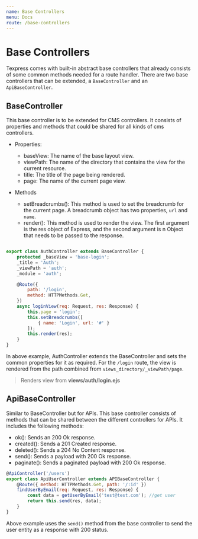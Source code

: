 ```yaml
---
name: Base Controllers
menu: Docs
route: /base-controllers
---
```


# Base Controllers

Texpress comes with built-in abstract base controllers that already consists of some common methods needed for a route handler. There are two base controllers that can be extended, a `BaseController` and an `ApiBaseController`.

## BaseController

This base controller is to be extended for CMS controllers. It consists of properties and methods that could be shared for all kinds of cms controllers.

-   Properties:

    -   baseView: The name of the base layout view.
    -   viewPath: The name of the directory that contains the view for the current resource.
    -   title: The title of the page being rendered.
    -   page: The name of the current page view.

-   Methods
    -   setBreadcrumbs(): This method is used to set the breadcrumb for the current page. A breadcrumb object has two properties, `url` and `name`.
    -   render(): This method is used to render the view. The first argument is the res object of Express, and the second argument is n Object that needs to be passed to the response.

```javascript

export class AuthController extends BaseController {
    protected _baseView = 'base-login';
    _title = 'Auth';
    _viewPath = 'auth';
    _module = 'auth';

    @Route({
        path: '/login',
        method: HTTPMethods.Get,
    })
    async loginView(req: Request, res: Response) {
        this.page = 'login';
        this.setBreadcrumbs([
            { name: 'Login', url: '#' }
        ]);
        this.render(res);
    }
}

```

In above example, AuthController extends the BaseController and sets the common properties for it as required. For the `/login` route, the view is rendered from the path combined from `views_directory/_viewPath/page`.

> Renders view from **views/auth/login.ejs**

## ApiBaseController

Similar to BaseController but for APIs. This base controller consists of methods that can be shared between the different controllers for APIs. It includes the following methods:

-   ok(): Sends an 200 Ok response.
-   created(): Sends a 201 Created response.
-   deleted(): Sends a 204 No Content response.
-   send(): Sends a payload with 200 Ok response.
-   paginate(): Sends a paginated payload with 200 Ok response.

```javascript
@ApiController('/users')
export class ApiUserController extends APIBaseController {
    @Route({ method: HTTPMethods.Get, path: '/:id' })
    findUserByEmail(req: Request, res: Response) {
        const data = getUserByEmail('test@test.com'); //get user
        return this.send(res, data);
    }
}
```

Above example uses the `send()` method from the base controller to send the user entity as a response with 200 status.

